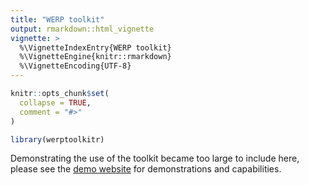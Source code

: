 ```yaml
---
title: "WERP toolkit"
output: rmarkdown::html_vignette
vignette: >
  %\VignetteIndexEntry{WERP toolkit}
  %\VignetteEngine{knitr::rmarkdown}
  %\VignetteEncoding{UTF-8}
---
```


```r
knitr::opts_chunk$set(
  collapse = TRUE,
  comment = "#>"
)
```

```r
library(werptoolkitr)
```

Demonstrating the use of the toolkit became too large to include here, please see the [demo website](https://mdbauth.github.io/WERP_toolkit_demo/) for demonstrations and capabilities.
